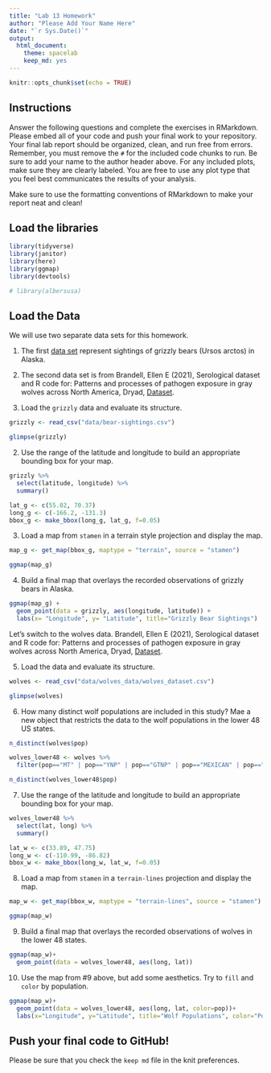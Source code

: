 ```yaml
---
title: "Lab 13 Homework"
author: "Please Add Your Name Here"
date: "`r Sys.Date()`"
output:
  html_document: 
    theme: spacelab
    keep_md: yes
---
```


```r
knitr::opts_chunk$set(echo = TRUE)
```

## Instructions
Answer the following questions and complete the exercises in RMarkdown. Please embed all of your code and push your final work to your repository. Your final lab report should be organized, clean, and run free from errors. Remember, you must remove the `#` for the included code chunks to run. Be sure to add your name to the author header above. For any included plots, make sure they are clearly labeled. You are free to use any plot type that you feel best communicates the results of your analysis.  

Make sure to use the formatting conventions of RMarkdown to make your report neat and clean!  

## Load the libraries  
```r
library(tidyverse)
library(janitor)
library(here)
library(ggmap)
library(devtools)
``` 

```r
# library(albersusa)
```

## Load the Data
We will use two separate data sets for this homework.  

1. The first [data set](https://rcweb.dartmouth.edu/~f002d69/workshops/index_rspatial.html) represent sightings of grizzly bears (Ursos arctos) in Alaska.

2. The second data set is from Brandell, Ellen E (2021), Serological dataset and R code for: Patterns and processes of pathogen exposure in gray wolves across North America, Dryad, [Dataset](https://doi.org/10.5061/dryad.5hqbzkh51).  

1. Load the `grizzly` data and evaluate its structure.  
```r
grizzly <- read_csv("data/bear-sightings.csv")
```
```r
glimpse(grizzly)
```


2. Use the range of the latitude and longitude to build an appropriate bounding box for your map.  
```r
grizzly %>% 
  select(latitude, longitude) %>% 
  summary()
```
```r
lat_g <- c(55.02, 70.37)
long_g <- c(-166.2, -131.3)
bbox_g <- make_bbox(long_g, lat_g, f=0.05)
```


3. Load a map from `stamen` in a terrain style projection and display the map.  
```r
map_g <- get_map(bbox_g, maptype = "terrain", source = "stamen")
```
```r
ggmap(map_g)
```


4. Build a final map that overlays the recorded observations of grizzly bears in Alaska.  
```r
ggmap(map_g) + 
  geom_point(data = grizzly, aes(longitude, latitude)) +
  labs(x= "Longitude", y= "Latitude", title="Grizzly Bear Sightings")
```


Let's switch to the wolves data. Brandell, Ellen E (2021), Serological dataset and R code for: Patterns and processes of pathogen exposure in gray wolves across North America, Dryad, [Dataset](https://doi.org/10.5061/dryad.5hqbzkh51).  

5. Load the data and evaluate its structure.  
```r
wolves <- read_csv("data/wolves_data/wolves_dataset.csv")
```
```r
glimpse(wolves)
```


6. How many distinct wolf populations are included in this study? Mae a new object that restricts the data to the wolf populations in the lower 48 US states.  
```r
n_distinct(wolves$pop)
```
```r
wolves_lower48 <- wolves %>% 
  filter(pop=="MT" | pop=="YNP" | pop=="GTNP" | pop=="MEXICAN" | pop=="SNF" | pop=="MI")
```
```r
n_distinct(wolves_lower48$pop)
```




7. Use the range of the latitude and longitude to build an appropriate bounding box for your map.  
```r
wolves_lower48 %>% 
  select(lat, long) %>% 
  summary()
```
```r
lat_w <- c(33.89, 47.75)
long_w <- c(-110.99, -86.82)
bbox_w <- make_bbox(long_w, lat_w, f=0.05)
```



8.  Load a map from `stamen` in a `terrain-lines` projection and display the map.  
```r
map_w <- get_map(bbox_w, maptype = "terrain-lines", source = "stamen")
```
```r
ggmap(map_w)
```



9. Build a final map that overlays the recorded observations of wolves in the lower 48 states.  
```r
ggmap(map_w)+
  geom_point(data = wolves_lower48, aes(long, lat))
```


10. Use the map from #9 above, but add some aesthetics. Try to `fill` and `color` by population.  
```r
ggmap(map_w)+
  geom_point(data = wolves_lower48, aes(long, lat, color=pop))+
  labs(x="Longitude", y="Latitude", title="Wolf Populations", color="Population")
```


## Push your final code to GitHub!
Please be sure that you check the `keep md` file in the knit preferences. 